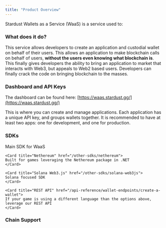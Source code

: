 ```yaml
---
title: "Product Overview"
---
```


Stardust Wallets as a Service (WaaS) is a service used to:

<Card title="Create custodial wallets" icon="wallet" iconType="duotone" href="/typescript-sdk/wallets">
</Card>
<Card title="Sign any transaction for the custodial wallet" icon="arrow-right-arrow-left" iconType="duotone" href="/ethers-v6/sign-message">
</Card>
<Card title="Submit the transaction to an Ethers Provider (if leveraging SDK)" icon="share-from-square" iconType="duotone" href="/ethers-v6/send-transaction">
</Card>

### What does it do?

This service allows developers to create an application and custodial wallet on behalf of their users. This allows an application to make blockchain calls on behalf of users, **without the users even knowing what blockchain is**. This finally gives developers the ability to bring an application to market that interacts with Web3, but appeals to Web2 based users. Developers can finally crack the code on bringing blockchain to the masses.

### Dashboard and API Keys

The dashboard can be found here: [https://waas.stardust.gg/](https://waas.stardust.gg/)

This is where you can create and manage applications. Each application has a unique API key, and groups wallets together. It is recommended to have at least two apps: one for development, and one for production.

### SDKs

<CardGroup cols={2}>
    <Card title="Typescript SDK (Recommended)" href="/typescript-sdk/getting-started">
    Main SDK for WaaS
    </Card>

    <Card title="Nethereum" href="/other-sdks/nethereum">
    Built for games leveraging the Nethereum package in .NET
    </Card>

    <Card title="Solana Web3.js" href="/other-sdks/solana-web3js">
    Solana focused SDK
    </Card>

    <Card title="REST API" href="/api-reference/wallet-endpoints/create-a-wallet">
    If your game is using a different language than the options above, leverage our REST API
    </Card>
</CardGroup>

### Chain Support
<CardGroup cols={2}>
    <Card title="EVM" href="/ethers-v6/getting-started">
    </Card>
    <Card title="IMX" href="/imx/getting-started">
    </Card>
    <Card title="Sui" href="/sui/getting-started">
    </Card>
    <Card title="Solana" href="/other-sdks/solana-web3js">
    </Card>
</CardGroup>